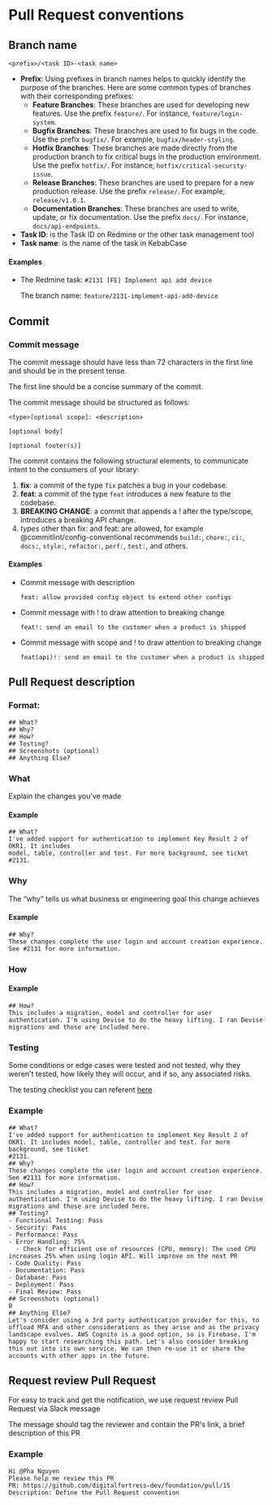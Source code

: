 # Pull Request conventions

## Branch name
```
<prefix>/<task ID>-<task name>
```
- <b>Prefix</b>: Using prefixes in branch names helps to quickly identify the purpose of the branches. Here are some common types of branches with their corresponding prefixes:
  - <b>Feature Branches</b>: These branches are used for developing new features. Use the prefix `feature/`. For instance, `feature/login-system`.
  - <b>Bugfix Branches</b>: These branches are used to fix bugs in the code. Use the prefix `bugfix/`. For example, `bugfix/header-styling`.
  - <b>Hotfix Branches</b>: These branches are made directly from the production branch to fix critical bugs in the production environment. Use the prefix `hotfix/`. For instance, `hotfix/critical-security-issue`.
  - <b>Release Branches</b>: These branches are used to prepare for a new production release. Use the prefix `release/`. For example, `release/v1.0.1`.
  - <b>Documentation Branches</b>: These branches are used to write, update, or fix documentation. Use the prefix `docs/`. For instance, `docs/api-endpoints`.
- <b>Task ID</b>: is the Task ID on Redmine or the other task management tool
- <b>Task name</b>: is the name of the task in KebabCase

#### Examples
- The Redmine task: `#2131 [FE] Implement api add device`
  
  The branch name: `feature/2131-implement-api-add-device`

## Commit
### Commit message
The commit message should have less than 72 characters in the first line and should be in the present tense.

The first line should be a concise summary of the commit.

The commit message should be structured as follows:

```
<type>[optional scope]: <description>

[optional body]

[optional footer(s)]
```

The commit contains the following structural elements, to communicate intent to the consumers of your library:

1. <b>fix</b>: a commit of the type `fix` patches a bug in your codebase.
2. <b>feat</b>: a commit of the type `feat` introduces a new feature to the codebase.
3. <b>BREAKING CHANGE</b>: a commit that appends a ! after the type/scope, introduces a breaking API change.
4. <i>types</i> other than fix: and feat: are allowed, for example @commitlint/config-conventional recommends `build:`, `chore:`, `ci:`, `docs:`, `style:`, `refactor:`, `perf:`, `test:`, and others.

#### Examples
- Commit message with description
  ```
  feat: allow provided config object to extend other configs
  ```
- Commit message with ! to draw attention to breaking change
  ```
  feat!: send an email to the customer when a product is shipped
  ```
- Commit message with scope and ! to draw attention to breaking change
  ```
  feat(api)!: send an email to the customer when a product is shipped
  ```

## Pull Request description

### Format:

```
## What?
## Why?
## How?
## Testing?
## Screenshots (optional)
## Anything Else?
```

### What
Explain the changes you've made
#### Example
```
## What?
I've added support for authentication to implement Key Result 2 of OKR1. It includes
model, table, controller and test. For more background, see ticket #2131.
```

### Why
The “why” tells us what business or engineering goal this change achieves
#### Example
```
## Why?
These changes complete the user login and account creation experience. See #2131 for more information.
```

### How
#### Example
```
## How?
This includes a migration, model and controller for user authentication. I'm using Devise to do the heavy lifting. I ran Devise migrations and those are included here.
```

### Testing
Some conditions or edge cases were tested and not tested, why they weren't tested, how likely they will occur, and if so, any associated risks.

The testing checklist you can referent [here](/development/testing/developer-checklist)

### Example
```
## What?
I've added support for authentication to implement Key Result 2 of OKR1. It includes model, table, controller and test. For more background, see ticket
#2131.
## Why?
These changes complete the user login and account creation experience. See #2131 for more information.
## How?
This includes a migration, model and controller for user authentication. I'm using Devise to do the heavy lifting. I ran Devise migrations and those are included here.
## Testing?
- Functional Testing: Pass
- Security: Pass
- Performance: Pass
- Error Handling: 75%
  - Check for efficient use of resources (CPU, memory): The used CPU increases 25% when using login API. Will improve on the next PR 
- Code Quality: Pass
- Documentation: Pass
- Database: Pass
- Deployment: Pass
- Final Review: Pass
## Screenshots (optional)
0
## Anything Else?
Let's consider using a 3rd party authentication provider for this, to offload MFA and other considerations as they arise and as the privacy landscape evolves. AWS Cognito is a good option, so is Firebase. I'm happy to start researching this path. Let's also consider breaking this out into its own service. We can then re-use it or share the accounts with other apps in the future.
```

## Request review Pull Request
For easy to track and get the notification, we use request review Pull Request via Slack message

The message should tag the reviewer and contain the PR's link, a brief description of this PR

### Example
```
Hi @Pha Nguyen
Please help me review this PR
PR: https://github.com/digitalfortress-dev/foundation/pull/15
Description: Define the Pull Request convention
```
